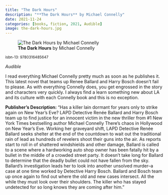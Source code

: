 ```yaml
---
title: "The Dark Hours"
description: "**The Dark Hours** by Michael Connelly"
date: 2021-11-24
categories: [books, fiction, 2021, Audible]
image: the-dark-hours.jpg
---
```

![**The Dark Hours** by Michael Connelly](the-dark-hours.jpg){fig-align="left"}

<sup>isbn-13: 9780316485647</sup>

*Audible*

I read everything Michael Connelly pretty much as soon as he publishes it. This
latest novel that teams up Renee Ballard and Harry Bosch doesn't fail to please.
As with everything Connelly does, you get engrossed in the story and characters
very quickly. I always find a learn something new about LA and its culture with
each Connelly book and this is no exception.

**Publisher's Description:**
"Has a killer lain dormant for years only to strike again on New Year's Eve?
LAPD Detective Renée Ballard and Harry Bosch team up to find justice for an
innocent victim in the new thriller from #1 New York Times bestselling
author Michael Connelly There's chaos in Hollywood on New Year's Eve.
Working her graveyard shift, LAPD Detective Renée Ballard seeks shelter at
the end of the countdown to wait out the traditional rain of lead as
hundreds of revelers shoot their guns into the air. As reports start to
roll in of shattered windshields and other damage, Ballard is called to a
scene where a hardworking auto shop owner has been fatally hit by a bullet
in the middle of a crowded street party. It doesn't take long for Ballard
to determine that the deadly bullet could not have fallen from the sky.
Ballard's investigation leads her to look into another unsolved murder--a
case at one time worked by Detective Harry Bosch. Ballard and Bosch team up
once again to find out where the old and new cases intersect. All the while
they must look over their shoulders. The killer who has stayed undetected
for so long knows they are coming after him."